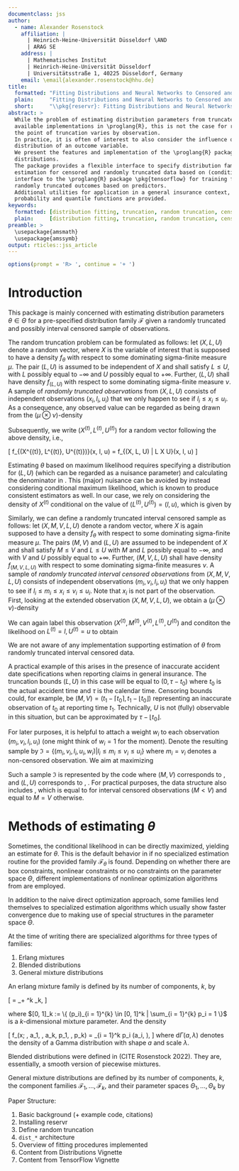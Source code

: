 ```yaml
---
documentclass: jss
author:
  - name: Alexander Rosenstock
    affiliation: |
      | Heinrich-Heine-Universität Düsseldorf \AND
      | ARAG SE
    address: |
      | Mathematisches Institut
      | Heinrich-Heine-Universität Düsseldorf
      | Universitätsstraße 1, 40225 Düsseldorf, Germany
    email: \email{alexander.rosenstock@hhu.de}
title:
  formatted: "Fitting Distributions and Neural Networks to Censored and Truncated Data: The \\proglang{R} Package \\pkg{reservr}"
  plain:     "Fitting Distributions and Neural Networks to Censored and Truncated Data: The R Package reservr"
  short:     "\\pkg{reservr}: Fitting Distributions and Neural Networks to Censored and Truncated Data"
abstract: >
  While the problem of estimating distribution parameters from truncated data with fixed truncation points has readily
  available implementations in \proglang{R}, this is not the case for randomly truncated data, i.e. observations where
  the point of truncation varies by observation.
  In practice, it is often of interest to also consider the influence of other parameters (predictors) on the
  distribution of an outcome variable.
  We present the features and implementation of the \proglang{R} package \pkg{reservr} for a large class of
  distributions.
  The package provides a flexible interface to specify distribution families, provides algorithms to perform parameter
  estimation for censored and randomly truncated data based on (conditional) maximum likelihood, and exposes an
  interface to the \proglang{R} package \pkg{tensorflow} for training flexible neural network models on censored and
  randomly truncated outcomes based on predictors.
  Additional utilities for application in a general insurance context, as well as the usual sampling, density,
  probability and quantile functions are provided.
keywords:
  formatted: [distribution fitting, truncation, random truncation, censoring, "\\proglang{R} packages"]
  plain:     [distribution fitting, truncation, random truncation, censoring, R packages]
preamble: >
  \usepackage{amsmath}
  \usepackage{amssymb}
output: rticles::jss_article
---
```


```r
options(prompt = 'R> ', continue = '+ ')
```

# Introduction

This package is mainly concerned with estimating distribution parameters $\theta\in\Theta$ for a pre-specified distribution family $\mathcal{F}$ given a randomly truncated and possibly interval censored sample of observations.

The random truncation problem can be formulated as follows: let $(X, L, U)$ denote a random vector, where $X$ is the variable of interest that is supposed to have a density $f_\theta$ with respect to some dominating sigma-finite measure $\mu$.
The pair $(L, U)$ is assumed to be independent of $X$ and shall satisfy $L \le U$, with $L$ possibly equal to $-\infty$ and $U$ possibly equal to $+\infty$.
Further, $(L, U)$ shall have density $f_{(L, U)}$ with respect to some dominating sigma-finite measure $\nu$.
A sample of _randomly truncated observations_ from $(X, L, U)$ consists of independent observations $(x_i, l_i, u_i)$ that we only happen to see if $l_i \le x_i \le u_i$.
As a consequence, any observed value can be regarded as being drawn from the $(\mu \otimes \nu)$-density

\begin{align}
  f_{(X, L, U) | L \le X \le U}(x, l, u) = \frac{f_{(L, U)}(l, u) f_\theta(x)}{\mathrm{Pr}(L \le X \le U)} \mathbf{1}(l \le x \le u) \label{eq:trunc-dens}
\end{align}

Subsequently, we write $(X^{(t)}, L^{(t)}, U^{(t)})$ for a random vector following the above density, i.e.,

\[
  f_{(X^{(t)}, L^{(t)}, U^{(t)})}(x, l, u) = f_{(X, L, U) | L \le X \le U}(x, l, u)
\]

Estimating $\theta$ based on maximum likelihood requires specifying a distribution for $(L, U)$ (which can be regarded as a nuisance parameter) and calculating the denominator in \eqref{eq:trunc-dens}.
This (major) nuisance can be avoided by instead considering conditional maximum likelihood, which is known to produce consistent estimators as well.
In our case, we rely on considering the density of $X^{(t)}$ conditional on the value of $(L^{(t)}, U^{(t)}) = (l, u)$, which is given by

\begin{align*}
  f_{X^{(t)} | L^{(t)} = l, U^{(t)} = u}(x) & = \frac{f_{(X^{(t)}, L^{(t)}, U^{(t)})}(x, l, u)}{f_{(L^{(t)}, U^{(t)})}(l, u)} \\
    & = \frac{f_{(X, L, U) | L \le X \le U}(x, l, u)}{\int_{[l, u]} f_{(X, L, U) | L \le X \le U}(z, l, u) \,\mathrm{d}z} = \frac{f_\theta(x)}{\int_{[l, u]} f_\theta(z) \,\mathrm{d}z}
\end{align*}

Similarly, we can define a randomly truncated interval censored sample as follows: let $(X, M, V, L, U)$ denote a random vector, where $X$ is again supposed to have a density $f_\theta$ with respect to some dominating sigma-finite measure $\mu$.
The pairs $(M, V)$ and $(L, U)$ are assumed to be independent of $X$ and shall satisfy $M \le V$ and $L \le U$ with $M$ and $L$ possibly equal to $-\infty$, and with $V$ and $U$ possibly equal to $+\infty$.
Further, $(M, V, L, U)$ shall have density $f_{(M, V, L, U)}$ with respect to some dominating sigma-finite measures $\nu$.
A sample of _randomly truncated interval censored observations_ from $(X, M, V, L, U)$ consists of independent observations $(m_i, v_i, l_i, u_i)$ that we only happen to see if $l_i \le m_i \le x_i \le v_i \le u_i$.
Note that $x_i$ is not part of the observation.
First, looking at the extended observation $(X, M, V, L, U)$, we obtain a $(\mu \otimes \nu)$-density

\begin{align}
  f_{(X, M, V, L, U) | L \le M \le X \le V \le U}(x, m, v, l, u) & = \frac{f_\theta(x) f_{(M, V, L, U)}(m, v, l, u)}{\mathrm{Pr}(L \le M \le X \le V \le U)} \mathbf{1}(l \le m \le x \le v \le u) \label{eq:trunc-cens-dens}
\end{align}

We can again label this observation $(X^{(t)}, M^{(t)}, V^{(t)}, L^{(t)}, U^{(t)})$ and conditon the likelihood on $L^{(t)} = l, U^{(t)} = u$ to obtain

\begin{align*}
  f_{(X^{(t)}, M^{(t)}, V^{(t)}, L^{(t)}, U^{(t)}) | L^{(t)} = l, U^{(t)} = u}(x, m, v, l, u) & = \frac{f_\theta(x)}{\int_{[l, u]} f_\theta(z) \,\mathrm{d}z} \\
  f_{(M^{(t)}, V^{(t)}, L^{(t)}, U^{(t)}) | L^{(t)} = l, U^{(t)} = u}(m, v, l, u) & = \int_{[m, v]} f_{(X^{(t)}, M^{(t)}, V^{(t)}, L^{(t)}, U^{(t)}) | L^{(t)} = l, U^{(t)} = u}(x, m, v, l, u) \,\mathrm{d}s \\
  & = \frac{\int_{[m, v]} f_\theta(s) \,\mathrm{d}s}{\int_{[l, u]} f_\theta(z) \,\mathrm{d}z}
\end{align*}

We are not aware of any implementation supporting estimation of $\theta$ from randomly truncated interval censored data.

A practical example of this arises in the presence of inaccurate accident date specifications when reporting claims in general insurance.
The truncation bounds $(L, U)$ in this case will be equal to $(0, \tau - t_0)$ where $t_0$ is the actual accident time and $\tau$ is the calendar time.
Censoring bounds could, for example, be $(M, V) = (t_1 - \lceil t_0 \rceil, t_1 - \lfloor t_0 \rfloor)$ representing an inaccurate observation of $t_0$ at reporting time $t_1$.
Technically, $U$ is not (fully) observable in this situation, but can be approximated by $\tau - \lfloor t_0 \rfloor$.

For later purposes, it is helpful to attach a weight $w_i$ to each observation $(m_i, v_i, l_i, u_i)$ (one might think of $w_i = 1$ for the moment).
Denote the resulting sample by $\mathfrak{I} = \{(m_i, v_i, l_i, u_i, w_i) | l_i \le m_i \le v_i \le u_i\}$ where $m_i = v_i$ denotes a non-censored observation.
We aim at maximizing

\begin{align}
  \ell(\theta | \mathfrak{I}) & = \sum_{(m, v, l, u) \in \mathfrak{I}} w \cdot \begin{cases}
    \log f_\theta(m) - \log F_\theta ([l, u]) & m = v \\
    \log F_\theta([m, v]) - \log F_\theta([l, u]) & m < v
  \end{cases} \label{eq:cml-likelihood}
\end{align}

Such a sample $\mathfrak{I}$ is represented by the \proglang{R} code \code{reservr::trunc_obs()} where $(M, V)$ corresponds to \code{xmin}, \code{xmax} and $(L, U)$ corresponds to \code{tmin}, \code{tmax}.
For practical purposes, the data structure also includes \code{x}, which is equal to \code{NA_real_} for interval censored observations ($M < V$) and equal to $M = V$ otherwise.

# Methods of estimating $\theta$ {short-title="Methods of estimating theta" #methods-of-estimating-theta}

Sometimes, the conditional likelihood in \eqref{eq:cml-likelihood} can be directly maximized, yielding an estimate for $\theta$.
This is the default behavior in \pkg{reservr} if no specialized estimation routine for the provided family $\mathcal{F}_\theta$ is found.
Depending on whether there are box constraints, nonlinear constraints or no constraints on the parameter space $\Theta$, different implementations of nonlinear optimization algorithms from \pkg{nloptr} are employed.

In addition to the naive direct optimization approach, some families lend themselves to specialized estimation algorithms which usually show faster convergence due to making use of special structures in the parameter space $\Theta$.

At the time of writing there are specialized algorithms for three types of families:

1. Erlang mixtures
2. Blended distributions
3. General mixture distributions

An erlang mixture family is defined by its number of components, $k$, by

\[
  \Theta = \mathbb{R}_+ \times \mathbb{N}^k \times [0, 1]_k,
\]

where $[0, 1]_k := \{ (p_i)_{i = 1}^{k} \in [0, 1]^k | \sum_{i = 1}^{k} p_i = 1 \}$ is a $k$-dimensional mixture parameter.
And the density

\[
  f_\theta(x; \lambda, a_1, \ldots, a_k, p_1, \ldots, p_k) = \sum_{i = 1}^k p_i \mathrm{d}\Gamma(a_i, \lambda),
\]
where $\mathrm{d}\Gamma(a, \lambda)$ denotes the density of a Gamma distribution with shape $a$ and scale $\lambda$.

Blended distributions were defined in (CITE Rosenstock 2022).
They are, essentially, a smooth version of piecewise mixtures.

General mixture distributions are defined by its number of components, $k$, the component families $\mathcal{F}_1, \ldots, \mathcal{F}_k$, and their parameter spaces $\Theta_1, \ldots, \Theta_k$ by
\begin{align*}
  \Theta = \bigotimes_{i = 1}^k \Theta_i \times [0, 1]_k \\
  f_\theta(x; \theta_1, \ldots, \theta_k, p_1, \ldots, p_k) = \sum_{i = 1}^k p_i f_i(x; \theta_i)
\end{align*}

Paper Structure:

1. Basic background (+ example code, citations)
2. Installing reservr
3. Define random truncation
4. `dist_*` architecture
5. Overview of fitting procedures implemented
6. Content from Distributions Vignette
7. Content from TensorFlow Vignette

